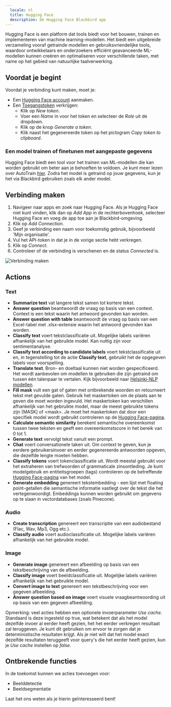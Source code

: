 ```yaml
---
  locale: nl
  title: Hugging Face
  description: De Hugging Face Blackbird app
---
```


<LinkCard title="View on Github" target="_blank" href="https://github.com/bb-io/HuggingFace" icon="github" />

Hugging Face is een platform dat tools biedt voor het bouwen, trainen en implementeren van machine learning-modellen. Het biedt een uitgebreide verzameling vooraf getrainde modellen en gebruiksvriendelijke tools, waardoor ontwikkelaars en onderzoekers efficiënt geavanceerde ML-modellen kunnen creëren en optimaliseren voor verschillende taken, met name op het gebied van natuurlijke taalverwerking.

## Voordat je begint

Voordat je verbinding kunt maken, moet je:

- Een [Hugging Face account](https://huggingface.co/join) aanmaken.
- Een [Toegangstoken](https://huggingface.co/settings/tokens) verkrijgen: 
    * Klik op _New token_.
    * Voer een _Name_ in voor het token en selecteer de _Role_ uit de dropdown.
    * Klik op de knop _Generate a token_.
    * Klik naast het gegenereerde token op het pictogram _Copy token to clipboard_.

### Een model trainen of finetunen met aangepaste gegevens

Hugging Face biedt een tool voor het trainen van ML-modellen die kan worden gebruikt om beter aan je behoeften te voldoen. Je kunt meer lezen over AutoTrain [hier](https://huggingface.co/docs/autotrain/index). Zodra het model is getraind op jouw gegevens, kun je het via Blackbird gebruiken zoals elk ander model.

## Verbinding maken

1. Navigeer naar apps en zoek naar Hugging Face. Als je Hugging Face niet kunt vinden, klik dan op _Add App_ in de rechterbovenhoek, selecteer Hugging Face en voeg de app toe aan je Blackbird-omgeving.
2. Klik op _Add Connection_.
3. Geef je verbinding een naam voor toekomstig gebruik, bijvoorbeeld 'Mijn organisatie'.
4. Vul het API-token in dat je in de vorige sectie hebt verkregen.
5. Klik op _Connect_. 
6. Controleer of de verbinding is verschenen en de status _Connected_ is.

![Verbinding maken](https://raw.githubusercontent.com/bb-io/HuggingFace/main/image/README/connecting.png)

## Actions

### Text

- **Summarize text** vat langere tekst samen tot kortere tekst.
- **Answer question** beantwoordt de vraag op basis van een context. Context is een tekst waarin het antwoord gevonden kan worden.
- **Answer question with table** beantwoordt de vraag op basis van een Excel-tabel met .xlsx-extensie waarin het antwoord gevonden kan worden.
- **Classify text** voert tekstclassificatie uit. Mogelijke labels variëren afhankelijk van het gebruikte model. Kan nuttig zijn voor sentimentanalyse.
- **Classify text according to candidate labels** voert tekstclassificatie uit en, in tegenstelling tot de actie **Classify text**, gebruikt het de opgegeven labels voor voorspelling.
- **Translate text**. Bron- en doeltaal kunnen niet worden gespecificeerd. Het wordt aanbevolen om modellen te gebruiken die zijn getraind om tussen één talenpaar te vertalen. Kijk bijvoorbeeld naar [Helsinki-NLP modellen](https://huggingface.co/Helsinki-NLP).
- **Fill mask** vult een gat of gaten met ontbrekende woorden en retourneert tekst met gevulde gaten. Gebruik het maskertoken om de plaats aan te geven die moet worden ingevuld. Het maskertoken kan verschillen afhankelijk van het gebruikte model, maar de meest gebruikte tokens zijn [MASK] of &lt;mask>. Je moet het maskertoken dat door een specifiek model wordt gebruikt controleren op de [Hugging Face-pagina](https://huggingface.co/models?pipeline_tag=fill-mask&sort=trending).
- **Calculate semantic similarity** berekent semantische overeenkomst tussen twee teksten en geeft een overeenkomstscore in het bereik van 0 tot 1.
- **Generate text** vervolgt tekst vanuit een prompt.
- **Chat** voert conversationele taken uit. Om context te geven, kun je eerdere gebruikersinvoer en eerder gegenereerde antwoorden opgeven, die dezelfde lengte moeten hebben.
- **Classify tokens** voert tokenclassificatie uit. Wordt meestal gebruikt voor het extraheren van trefwoorden of grammaticale zinsontleding. Je kunt modelgebruik en entiteitsgroepen (tags) controleren op de betreffende [Hugging Face-pagina](https://huggingface.co/models?pipeline_tag=token-classification&sort=trending) van het model. 
- **Generate embedding** genereert tekstembedding - een lijst met floating point-getallen die semantische informatie vastlegt over de tekst die het vertegenwoordigt. Embeddings kunnen worden gebruikt om gegevens op te slaan in vectordatabases (zoals Pinecone).

### Audio

- **Create transcription** genereert een transcriptie van een audiobestand (Flac, Wav, Mp3, Ogg etc.).
- **Classify audio** voert audioclassificatie uit. Mogelijke labels variëren afhankelijk van het gebruikte model.

### Image

- **Generate image** genereert een afbeelding op basis van een tekstbeschrijving van de afbeelding.
- **Classify image** voert beeldclassificatie uit. Mogelijke labels variëren afhankelijk van het gebruikte model.
- **Convert image to text** genereert een tekstbeschrijving voor een gegeven afbeelding.
- **Answer question based on image** voert visuele vraagbeantwoording uit op basis van een gegeven afbeelding.

Opmerking: veel acties hebben een optionele invoerparameter _Use cache_. Standaard is deze ingesteld op true, wat betekent dat als het model dezelfde invoer al eerder heeft gezien, het het eerder verkregen resultaat zal teruggeven. Je kunt dit gebruiken om ervoor te zorgen dat je deterministische resultaten krijgt. Als je niet wilt dat het model exact dezelfde resultaten teruggeeft voor query's die het eerder heeft gezien, kun je _Use cache_ instellen op _false_.

## Ontbrekende functies

In de toekomst kunnen we acties toevoegen voor:

- Beelddetectie
- Beeldsegmentatie

Laat het ons weten als je hierin geïnteresseerd bent!
